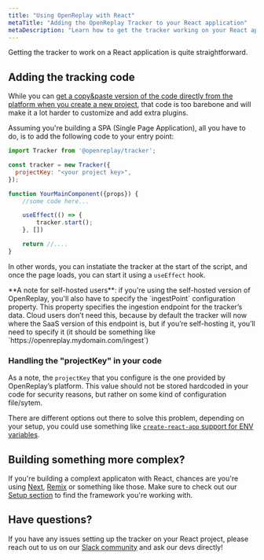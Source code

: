 ```yaml
---
title: "Using OpenReplay with React"
metaTitle: "Adding the OpenReplay Tracker to your React application"
metaDescription: "Learn how to get the tracker working on your React application"
---
```


Getting the tracker to work on a React application is quite straightforward. 

## Adding the tracking code

While you can [get a copy&paste version of the code directly from the platform when you create a new project](/using-or/snippet#getting-the-snippet), that code is too barebone and will make it a lot harder to customize and add extra plugins.

Assuming you're building a SPA (Single Page Application), all you have to do, is to add the following code to your entry point:

```jsx
import Tracker from '@openreplay/tracker';

const tracker = new Tracker({
  projectKey: "<your project key>",  
});

function YourMainComponent({props}) {
    //some code here...

    useEffect(() => {
        tracker.start();
    }, [])

    return //....
}
```

In other words, you can instatiate the tracker at the start of the script, and once the page loads, you can start it using a `useEffect` hook.

<Aside type="tip">
**A note for self-hosted users**: if you're using the self-hosted version of OpenReplay, you'll also have to specify the `ingestPoint` configuration property. 
This property specifies the ingestion endpoint for the tracker’s data. Cloud users don’t need this, 
because by default the tracker will now where the SaaS version of this endpoint is, but if you’re self-hosting it, you’ll need to specify it 
(it should be something like `https://openreplay.mydomain.com/ingest`) 
</Aside>

### Handling the "projectKey" in your code

As a note, the `projectKey` that you configure is the one provided by OpenReplay’s platform. This value should not be stored hardcoded in your code for security reasons, but rather on some kind of configuration file/sytem.

There are different options out there to solve this problem, depending on your setup, you could use something like [`create-react-app` support for ENV variables](https://create-react-app.dev/docs/adding-custom-environment-variables/).

## Building something more complex?
If you're building a complext applicaton with React, chances are you're using [Next](/using-or/next), [Remix](/using-or/remix) or something like those. Make sure to check out our [Setup section](/using-or) to find the framework you're working with.

## Have questions?

If you have any issues setting up the tracker on your React project, please reach out to us on our [Slack community](https://slack.openreplay.com/) and ask our devs directly!

<GoDeeperFooter />